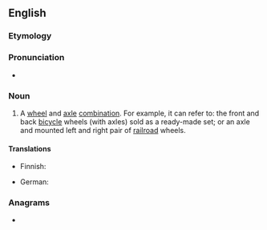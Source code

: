 ==English==

===Etymology===
{{compound|wheel|set|lang=en}}

===Pronunciation===
* {{IPA|/wiːlsɛt/|/hwiːlsɛt/|lang=en}}

===Noun===
{{en-noun}}

# A [[wheel]] and [[axle]] [[combination]]. For example, it can refer to: the front and back [[bicycle]] wheels (with axles) sold as a ready-made set; or an axle and mounted left and right pair of [[railroad]] wheels.

====Translations====
{{trans-top|A wheel and axle combination}}
* Finnish: {{t|fi|pyöräkerta}}
{{trans-mid}}
* German: {{t|de|Radsatz|m}}
{{trans-bottom}}

===Anagrams===
* {{anagrams|en|wheelest}}